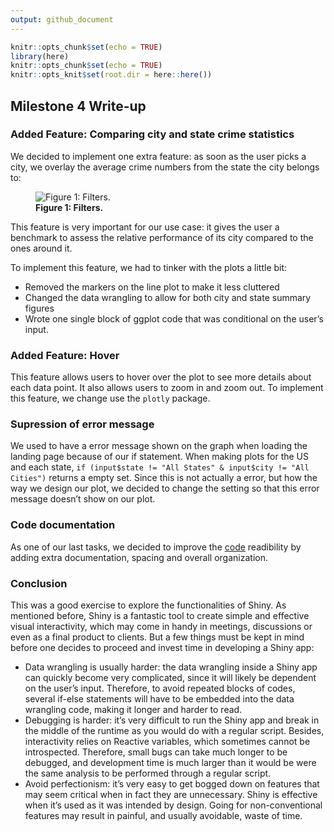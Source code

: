 ```yaml
---
output: github_document
---
```


```r
knitr::opts_chunk$set(echo = TRUE)
library(here)
knitr::opts_chunk$set(echo = TRUE)
knitr::opts_knit$set(root.dir = here::here())
```

## Milestone 4 Write-up

### Added Feature: Comparing city and state crime statistics

We decided to implement one extra feature: as soon as the user picks a city, we overlay the average crime numbers from the state the city belongs to:  

![**Figure 1: Filters.**](../img/img8.png)

This feature is very important for our use case: it gives the user a benchmark to assess the relative performance of its city compared to the ones around it.

To implement this feature, we had to tinker with the plots a little bit:  

- Removed the markers on the line plot to make it less cluttered
- Changed the data wrangling to allow for both city and state summary figures
- Wrote one single block of ggplot code that was conditional on the user's input.

### Added Feature: Hover

This feature allows users to hover over the plot to see more details about each data point. It also allows users to zoom in and zoom out. To implement this feature, we change use the `plotly` package.

### Supression of error message

We used to have a error message shown on the graph when loading the landing page because of our if statement. When making plots for the US and each state, `if (input$state != "All States" & input$city != "All Cities")` returns a empty set. Since this is not actually a error, but how the way we design our plot, we decided to change the setting so that this error message doesn't show on our plot.


### Code documentation
As one of our last tasks, we decided to improve the [code](../crime_visualizer/app.R) readibility by adding extra documentation, spacing and overall organization.


### Conclusion
This was a good exercise to explore the functionalities of Shiny. As mentioned before, Shiny is a fantastic tool to create simple and effective visual interactivity, which may come in handy in meetings, discussions or even as a final product to clients. But a few things must be kept in mind before one decides to proceed and invest time in developing a Shiny app:  

- Data wrangling is usually harder: the data wrangling inside a Shiny app can quickly become very complicated, since it will likely be dependent on the user's input. Therefore, to avoid repeated blocks of codes, several if-else statements will have to be embedded into the data wrangling code, making it longer and harder to read.
- Debugging is harder: it's very difficult to run the Shiny app and break in the middle of the runtime as you would do with a regular script. Besides, interactivity relies on Reactive variables, which sometimes cannot be introspected. Therefore, small bugs can take much longer to be debugged, and development time is much larger than it would be were the same analysis to be performed through a regular script.
- Avoid perfectionism: it's very easy to get bogged down on features that may seem critical when in fact they are unnecessary. Shiny is effective when it's used as it was intended by design. Going for non-conventional features may result in painful, and usually avoidable, waste of time.

